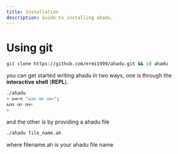 ```yaml
---
title: Installation
description: Guide to installing ahadu.
---
```


# Using git

```bash
git clone https://github.com/ermi1999/ahadu.git && cd ahadu
```

you can get started writing ahadu in two ways, one is through the **interactive shell** (**REPL**).

```bash
./ahadu
> አውጣ "አበበ በሶ በላ።";
አበበ በሶ በላ።
>
```

and the other is by providing a ahadu file

```bash
./ahadu file_name.ah
```
where filename.ah is your ahadu file name